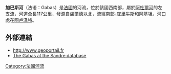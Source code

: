{{coord|43|45|41|N|0|42|9|W|display=title}}

'''加巴斯河'''（法语：Gabas）是[[法國|法國]]的河流，位於該國西南部，屬於[[阿杜爾河|阿杜爾河]]的左支流，河道全長117公里，發源自[[盧爾德|盧爾德]]以北，流經[[南部-庇里牛斯|南部-庇里牛斯]]和[[阿基坦|阿基坦]]，河口處在[[图卢泽特|图卢泽特]]。

==外部連結==
*http://www.geoportail.fr{{Wayback|url=http://www.geoportail.fr/ |date=20101215171356 }}
*[http://sandre.eaufrance.fr/app/chainage/courdo/htm/Q13-0400.php?cg=Q13-0400 The Gabas at the Sandre database]

{{France-geo-stub}}
[[Category:法國河流|Category:法國河流]]